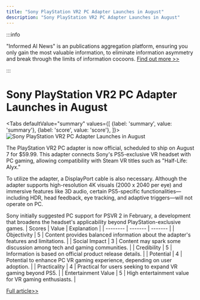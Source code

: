 ```yaml
---
title: "Sony PlayStation VR2 PC Adapter Launches in August"
description: "Sony PlayStation VR2 PC Adapter Launches in August"
---
```



:::info

"Informed AI News" is an publications aggregation platform, ensuring you only gain the most valuable information, to eliminate information asymmetry and break through the limits of information cocoons.  [Find out more >>](/)

:::

# Sony PlayStation VR2 PC Adapter Launches in August


<Tabs
	defaultValue="summary"
	values={[
	{label: 'summary', value: 'summary'},
	{label: 'score', value: 'score'},
]}>
<TabItem value="summary">
<img
  src="https://image.informedainews.com/2024/06/Vid-mSu-1717494829-0.jpg"
  alt="Sony PlayStation VR2 PC Adapter Launches in August"
/>



The PlayStation VR2 PC adapter is now official, scheduled to ship on August 7 for $59.99. This adapter connects Sony's PS5-exclusive VR headset with PC gaming, allowing compatibility with Steam VR titles such as "Half-Life: Alyx."

To utilize the adapter, a DisplayPort cable is also necessary. Although the adapter supports high-resolution 4K visuals (2000 x 2040 per eye) and immersive features like 3D audio, certain PS5-specific functionalities—including HDR, head feedback, eye tracking, and adaptive triggers—will not operate on PC.

Sony initially suggested PC support for PSVR 2 in February, a development that broadens the headset's applicability beyond PlayStation-exclusive games.
</TabItem>
<TabItem value="score">
	| Scores     | Value   | Explanation |
	| -------- | ------- | ------- |
	| Objectivity  | 5    | Content provides balanced information about the adapter's features and limitations.    |
	| Social Impact | 3     | Content may spark some discussion among tech and gaming communities.    |
	| Credibility    | 5    | Information is based on official product release details.    |
	| Potential    | 4    | Potential to enhance PC VR gaming experience, depending on user adoption.    |
	| Practicality    | 4    | Practical for users seeking to expand VR gaming beyond PS5.    |
	| Entertainment Value    | 5    | High entertainment value for VR gaming enthusiasts.    |
</TabItem>
</Tabs>

[Full article>>](https://www.cnbeta.com.tw/articles/game/1433430.htm)
